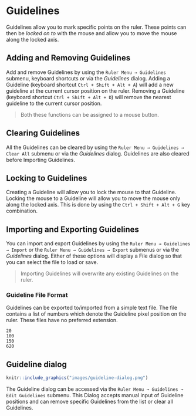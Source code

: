 # Guidelines {#guidelines}

Guidelines allow you to mark specific points on the ruler.
These points can then be *locked on to* with the mouse and allow you to move the mouse along the locked axis.

## Adding and Removing Guidelines

Add and remove Guidelines by using the `Ruler Menu → Guidelines` submenu, keyboard shortcuts or via the *Guidelines* dialog.
Adding a Guideline (keyboard shortcut `Ctrl + Shift + Alt + A`) will add a new guideline at the current cursor position on the ruler.
Removing a Guideline (keyboard shortcut `Ctrl + Shift + Alt + D`) will remove the nearest guideline to the current cursor position.

> Both these functions can be assigned to a mouse button. 

## Clearing Guidelines

All the Guidelines can be cleared by using the `Ruler Menu → Guidelines → Clear All` submenu or via the *Guidelines* dialog.
Guidelines are also cleared before Importing Guidelines.

## Locking to Guidelines

Creating a Guideline will allow you to lock the mouse to that Guideline.
Locking the mouse to a Guideline will allow you to move the mouse only along the locked axis.
This is done by using the `Ctrl + Shift + Alt + G` key combination.

## Importing and Exporting Guidelines

You can import and export Guidelines by using the `Ruler Menu → Guidelines → Import` or the `Ruler Menu → Guidelines → Export` submenus or via the *Guidelines* dialog.
Either of these options will display a File dialog so that you can select the file to load or save.

> Importing Guidelines will overwrite any existing Guidelines on the ruler.

### Guideline File Format

Guidelines can be exported to/imported from a simple text file.
The file contains a list of numbers which denote the Guideline pixel position on the ruler.
These files have no preferred extension.

```
20
100
150
620
```

## Guideline dialog

```r
knitr::include_graphics("images/guideline-dialog.png")
```

The Guideline dialog can be accessed via the `Ruler Menu → Guidelines → Edit Guidelines` submenu.
This Dialog accepts manual input of Guideline positions and can remove specific Guidelines from the list or clear all Guidelines.